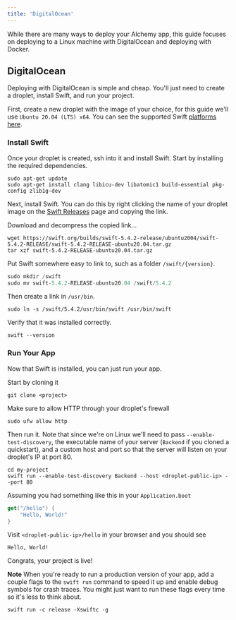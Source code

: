 ```yaml
---
title: 'DigitalOcean'
---
```


While there are many ways to deploy your Alchemy app, this guide focuses on deploying to a Linux machine with DigitalOcean and deploying with Docker.

## DigitalOcean

Deploying with DigitalOcean is simple and cheap. You'll just need to create a droplet, install Swift, and run your project.

First, create a new droplet with the image of your choice, for this guide we'll use `Ubuntu 20.04 (LTS) x64`. You can see the supported Swift [platforms here](https://swift.org/download/#releases).

### Install Swift

Once your droplet is created, ssh into it and install Swift. Start by installing the required dependencies.

```shell
sudo apt-get update
sudo apt-get install clang libicu-dev libatomic1 build-essential pkg-config zlib1g-dev
```

Next, install Swift. You can do this by right clicking the name of your droplet image on the [Swift Releases](https://swift.org/download/#releases) page and copying the link.

Download and decompress the copied link...

```shell
wget https://swift.org/builds/swift-5.4.2-release/ubuntu2004/swift-5.4.2-RELEASE/swift-5.4.2-RELEASE-ubuntu20.04.tar.gz
tar xzf swift-5.4.2-RELEASE-ubuntu20.04.tar.gz
```

Put Swift somewhere easy to link to, such as a folder `/swift/{version}`.

```swift
sudo mkdir /swift
sudo mv swift-5.4.2-RELEASE-ubuntu20.04 /swift/5.4.2
```

Then create a link in `/usr/bin`.

```shell
sudo ln -s /swift/5.4.2/usr/bin/swift /usr/bin/swift
```

Verify that it was installed correctly.

```shell
swift --version
```

### Run Your App

Now that Swift is installed, you can just run your app.

Start by cloning it

```shell
git clone <project>
```

Make sure to allow HTTP through your droplet's firewall

```
sudo ufw allow http
```

Then run it. Note that since we're on Linux we'll need to pass `--enable-test-discovery`, the executable name of your server (`Backend` if you cloned a quickstart), and a custom host and port so that the server will listen on your droplet's IP at port 80.

```shell
cd my-project
swift run --enable-test-discovery Backend --host <droplet-public-ip> --port 80
```

Assuming you had something like this in your `Application.boot`

```swift
get("/hello") {
    "Hello, World!"
}
```

Visit `<droplet-public-ip>/hello` in your browser and you should see

```
Hello, World!
```

Congrats, your project is live!

**Note** When you're ready to run a production version of your app, add a couple flags to the `swift run` command to speed it up and enable debug symbols for crash traces. You might just want to run these flags every time so it's less to think about.

```shell
swift run -c release -Xswiftc -g
```
